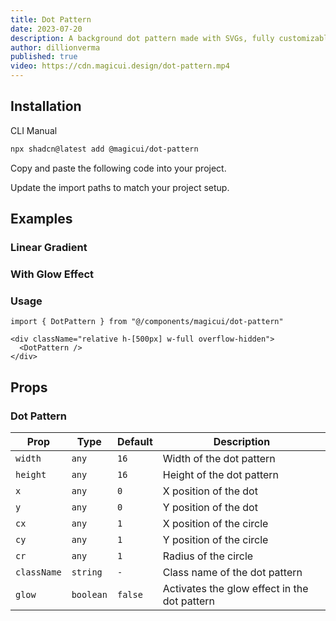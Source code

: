 ```yaml
---
title: Dot Pattern
date: 2023-07-20
description: A background dot pattern made with SVGs, fully customizable using Tailwind CSS.
author: dillionverma
published: true
video: https://cdn.magicui.design/dot-pattern.mp4
---
```


<ComponentPreview name="dot-pattern-demo" />

## Installation

<Tabs defaultValue="cli">

<TabsList>
  <TabsTrigger value="cli">CLI</TabsTrigger>
  <TabsTrigger value="manual">Manual</TabsTrigger>
</TabsList>
<TabsContent value="cli">

```bash
npx shadcn@latest add @magicui/dot-pattern
```

</TabsContent>

<TabsContent value="manual">

<Steps>

<Step>Copy and paste the following code into your project.</Step>

<ComponentSource name="dot-pattern" />

<Step>Update the import paths to match your project setup.</Step>

</Steps>

</TabsContent>

</Tabs>

## Examples

### Linear Gradient

<ComponentPreview name="dot-pattern-linear-gradient" />

### With Glow Effect

<ComponentPreview name="dot-pattern-with-glow-effect" />

### Usage

```tsx showLineNumbers
import { DotPattern } from "@/components/magicui/dot-pattern"
```

```tsx showLineNumbers
<div className="relative h-[500px] w-full overflow-hidden">
  <DotPattern />
</div>
```

## Props

### Dot Pattern

| Prop        | Type      | Default | Description                                  |
| ----------- | --------- | ------- | -------------------------------------------- |
| `width`     | `any`     | `16`    | Width of the dot pattern                     |
| `height`    | `any`     | `16`    | Height of the dot pattern                    |
| `x`         | `any`     | `0`     | X position of the dot                        |
| `y`         | `any`     | `0`     | Y position of the dot                        |
| `cx`        | `any`     | `1`     | X position of the circle                     |
| `cy`        | `any`     | `1`     | Y position of the circle                     |
| `cr`        | `any`     | `1`     | Radius of the circle                         |
| `className` | `string`  | `-`     | Class name of the dot pattern                |
| `glow`      | `boolean` | `false` | Activates the glow effect in the dot pattern |
